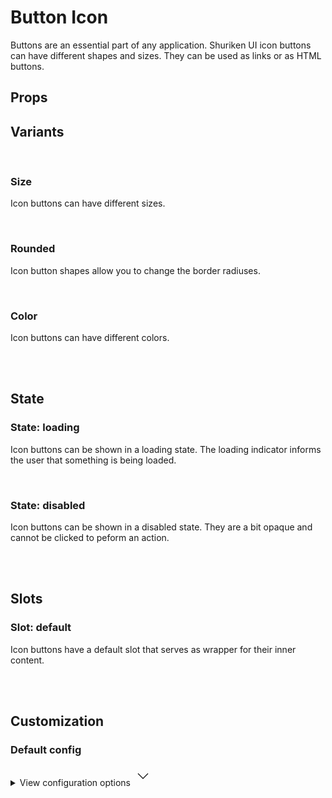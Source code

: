 
<Meta of={ButtonIconStories} />

# Button Icon

Buttons are an essential part of any application. Shuriken UI icon buttons can have different shapes and sizes. They can be used as links or as HTML buttons.

<Primary />

## Props

<Controls />

## Variants

<br />

### Size

Icon buttons can have different sizes.

<div className="flex items-end gap-2 bg-slate-100 dark:bg-slate-900 p-6 rounded-sm">
  <Story of={ButtonIconStories.SizeSm} />
  <Story of={ButtonIconStories.SizeMd} />
  <Story of={ButtonIconStories.SizeLg} />
</div>

<br />

### Rounded

Icon button shapes allow you to change the border radiuses.

<div className="flex gap-2 bg-slate-100 dark:bg-slate-900 p-6 rounded-sm">
  <Story of={ButtonIconStories.Straight} />
  <Story of={ButtonIconStories.Rounded} />
  <Story of={ButtonIconStories.Smooth} />
  <Story of={ButtonIconStories.Curved} />
  <Story of={ButtonIconStories.Full} />
</div>

<br />

### Color

Icon buttons can have different colors.

<div className="flex gap-2 bg-slate-100 dark:bg-slate-900 p-6 rounded-sm">
  <Story of={ButtonIconStories.ColorDefault} />
  <Story of={ButtonIconStories.ColorMuted} />
  <Story of={ButtonIconStories.ColorPrimary} />
  <Story of={ButtonIconStories.ColorInfo} />
  <Story of={ButtonIconStories.ColorSuccess} />
  <Story of={ButtonIconStories.ColorWarning} />
  <Story of={ButtonIconStories.ColorDanger} />
</div>

<br />
<br />

## State

### State: loading

Icon buttons can be shown in a loading state. The loading indicator informs the user that something is being loaded.

<div className="flex items-end gap-2 bg-slate-100 dark:bg-slate-900 p-6 rounded-sm">
  <Story of={ButtonIconStories.SizeSmLoading} />
  <Story of={ButtonIconStories.SizeMdLoading} />
  <Story of={ButtonIconStories.SizeLgLoading} />
</div>

<br />

### State: disabled

Icon buttons can be shown in a disabled state. They are a bit opaque and cannot be clicked to peform an action.

<div className="flex gap-2 bg-slate-100 dark:bg-slate-900 p-6 rounded-sm">
  <Story of={ButtonIconStories.StraightDisabled} />
  <Story of={ButtonIconStories.RoundedDisabled} />
  <Story of={ButtonIconStories.SmoothDisabled} />
  <Story of={ButtonIconStories.CurvedDisabled} />
  <Story of={ButtonIconStories.FullDisabled} />
</div>

<br />
<br />

## Slots

### Slot: default

Icon buttons have a default slot that serves as wrapper for their inner content.

<div className="flex gap-2 bg-slate-100 dark:bg-slate-900 p-6 rounded-sm">
  <Story of={ButtonIconStories.Slot} />
</div>

<br />
<br />

## Customization

### Default config

<div class="relative">
  <details class="relative bg-slate-50 border border-slate-200 rounded-lg p-4 [&>summary>svg]:open:-rotate-180">
    <summary class="list-none cursor-pointer">
      <span class="font-sans text-slate-500">View configuration options</span>
      <svg
        class="w-5 h-5 text-slate-500 absolute top-5 end-4 transition-transform duration-300"
        xmlns="http://www.w3.org/2000/svg"
        width="32"
        height="32"
        viewBox="0 0 24 24"
      >
        <path
          fill="none"
          stroke="currentColor"
          strokeLinecap="round"
          strokeLinejoin="round"
          strokeWidth="2"
          d="m6 9l6 6l6-6"
        />
      </svg>
    </summary>

    <div class="!mt-4">
      <pre >
        {JSON.stringify(defaultConfig, null, 2)}
      </pre>
    </div>

  </details>
</div>